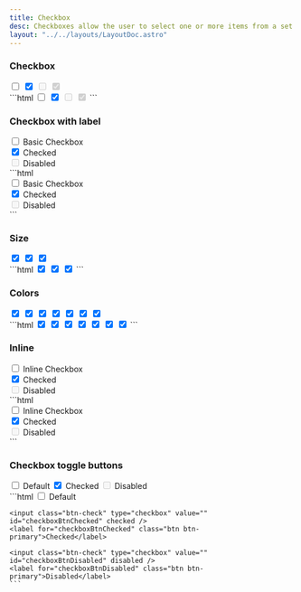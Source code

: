 ```yaml
---
title: Checkbox
desc: Checkboxes allow the user to select one or more items from a set.
layout: "../../layouts/LayoutDoc.astro"
---
```



### Checkbox

<Example>
  <div slot='preview' class="not-prose">
    <label for="checkDefault" class="form-check-input-wrapper">
      <input class="form-check-input" type="checkbox" value="" id="checkDefault" />
    </label>
    <label for="checkboxChecked" class="form-check-input-wrapper">
      <input class="form-check-input" type="checkbox" value="" id="checkboxChecked" checked />
    </label>
    <label for="checkboxDisabled" class="form-check-input-wrapper">
      <input class="form-check-input" type="checkbox" value="" id="checkboxDisabled" disabled />
    </label>
    <label for="checkboxCheckedDisabled" class="form-check-input-wrapper">
      <input class="form-check-input" type="checkbox" value="" id="checkboxCheckedDisabled" checked disabled />
    </label>
  </div>
  <div slot="code">
    ```html
    <label for="checkDefault" class="form-check-input-wrapper">
      <input class="form-check-input" type="checkbox" value="" id="checkDefault" />
    </label>
    <label for="checkChecked" class="form-check-input-wrapper">
      <input class="form-check-input" type="checkbox" value="" id="checkChecked" checked />
    </label>
    <label for="checkDisabled" class="form-check-input-wrapper">
      <input class="form-check-input" type="checkbox" value="" id="checkDisabled" disabled />
    </label>
    <label for="checkboxCheckedDisabled" class="form-check-input-wrapper">
      <input class="form-check-input" type="checkbox" value="" id="checkboxCheckedDisabled" checked disabled />
    </label>
    ```
  </div>
</Example>

### Checkbox with label

<Example>
  <div slot='preview' class="not-prose">
  <div class="form-check">
    <label for="checkboxDefaultLabel" class="form-check-input-wrapper">
      <input class="form-check-input" type="checkbox" value="" id="checkboxDefaultLabel" />
    </label>
    <label for="checkboxDefaultLabel" class="form-check-label">Basic Checkbox</label>
  </div>
  <div class="form-check">
    <label for="checkboxCheckedLabel" class="form-check-input-wrapper">
      <input class="form-check-input" type="checkbox" value="" id="checkboxCheckedLabel" checked />
    </label>
    <label for="checkboxCheckedLabel" class="form-check-label">Checked</label>
  </div>
  <div class="form-check">
    <label for="checkboxDisabledLabel" class="form-check-input-wrapper">
      <input class="form-check-input" type="checkbox" value="" id="checkboxDisabledLabel" disabled />
    </label>
    <label for="checkboxDisabledLabel" class="form-check-label">Disabled</label>
  </div>
  </div>
  <div slot="code">
    ```html
    <div class="form-check">
      <label for="checkboxDefaultLabel" class="form-check-input-wrapper">
        <input class="form-check-input" type="checkbox" value="" id="checkboxDefaultLabel" />
      </label>
      <label for="checkboxDefaultLabel" class="form-check-label">Basic Checkbox</label>
    </div>
    <div class="form-check">
      <label for="checkboxCheckedLabel" class="form-check-input-wrapper">
        <input class="form-check-input" type="checkbox" value="" id="checkboxCheckedLabel" checked />
      </label>
      <label for="checkboxCheckedLabel" class="form-check-label">Checked</label>
    </div>
    <div class="form-check">
      <label for="checkboxDisabledLabel" class="form-check-input-wrapper">
        <input class="form-check-input" type="checkbox" value="" id="checkboxDisabledLabel" disabled />
      </label>
      <label for="checkboxDisabledLabel" class="form-check-label">Disabled</label>
    </div>
    ```
  </div>
</Example>

### Size

<Example>
  <div slot='preview' class="not-prose">
    <label for="checkboxSmall" class="form-check-input-wrapper">
      <input class="form-check-input" type="checkbox" value="" id="checkboxSmall" checked />
    </label>
    <label for="checkboxMedium" class="form-check-input-wrapper">
      <input class="form-check-input form-check-md" type="checkbox" value="" id="checkboxMedium" checked />
    </label>
    <label for="checkboxLarge" class="form-check-input-wrapper">
      <input class="form-check-input form-check-lg" type="checkbox" value="" id="checkboxLarge" checked />
    </label>
  </div>
  <div slot="code">
    ```html
    <label for="checkboxSmall" class="form-check-input-wrapper">
      <input class="form-check-input" type="checkbox" value="" id="checkboxSmall" checked />
    </label>
    <label for="checkboxMedium" class="form-check-input-wrapper">
      <input class="form-check-input form-check-md" type="checkbox" value="" id="checkboxMedium" checked />
    </label>
    <label for="checkboxLarge" class="form-check-input-wrapper">
      <input class="form-check-input form-check-lg" type="checkbox" value="" id="checkboxLarge" checked />
    </label>
    ```
  </div>
</Example>

### Colors

<Example>
  <div slot='preview' class="not-prose">
    <label for="checkboxPrimary" class="form-check-input-wrapper">
      <input class="form-check-input" type="checkbox" value="" id="checkboxPrimary" checked />
    </label>
    <label for="checkboxSecondary" class="form-check-input-wrapper">
      <input class="form-check-input form-check-secondary" type="checkbox" value="" id="checkboxSecondary" checked />
    </label>
    <label for="checkboxInfo" class="form-check-input-wrapper">
      <input class="form-check-input form-check-info" type="checkbox" value="" id="checkboxInfo" checked />
    </label>
    <label for="checkboxSuccess" class="form-check-input-wrapper">
      <input class="form-check-input form-check-success" type="checkbox" value="" id="checkboxSuccess" checked />
    </label>
    <label for="checkboxWarning" class="form-check-input-wrapper">
      <input class="form-check-input form-check-warning" type="checkbox" value="" id="checkboxWarning" checked />
    </label>
    <label for="checkboxError" class="form-check-input-wrapper">
      <input class="form-check-input form-check-error" type="checkbox" value="" id="checkboxError" checked />
    </label>
    <label for="checkboxNeutral" class="form-check-input-wrapper">
      <input class="form-check-input form-check-neutral" type="checkbox" value="" id="checkboxNeutral" checked />
    </label>
  </div>
  <div slot="code">
    ```html
    <label for="checkboxPrimary" class="form-check-input-wrapper">
      <input class="form-check-input" type="checkbox" value="" id="checkboxPrimary" checked />
    </label>
    <label for="checkboxSecondary" class="form-check-input-wrapper">
      <input class="form-check-input form-check-secondary" type="checkbox" value="" id="checkboxSecondary" checked />
    </label>
    <label for="checkboxInfo" class="form-check-input-wrapper">
      <input class="form-check-input form-check-info" type="checkbox" value="" id="checkboxInfo" checked />
    </label>
    <label for="checkboxSuccess" class="form-check-input-wrapper">
      <input class="form-check-input form-check-success" type="checkbox" value="" id="checkboxSuccess" checked />
    </label>
    <label for="checkboxWarning" class="form-check-input-wrapper">
      <input class="form-check-input form-check-warning" type="checkbox" value="" id="checkboxWarning" checked />
    </label>
    <label for="checkboxError" class="form-check-input-wrapper">
      <input class="form-check-input form-check-error" type="checkbox" value="" id="checkboxError" checked />
    </label>
    <label for="checkboxNeutral" class="form-check-input-wrapper">
      <input class="form-check-input form-check-neutral" type="checkbox" value="" id="checkboxNeutral" checked />
    </label>
    ```
  </div>
</Example>

### Inline

<Example>
  <div slot='preview' class="not-prose">
  <div class="form-check-inline">
    <label for="checkboxInline" class="form-check-input-wrapper">
      <input class="form-check-input" type="checkbox" value="" id="checkboxInline" />
    </label>
    <label for="checkboxInline" class="form-check-label">Inline Checkbox</label>
  </div>
  <div class="form-check-inline">
    <label for="inlineChecked" class="form-check-input-wrapper">
      <input class="form-check-input" type="checkbox" value="" id="inlineChecked" checked />
    </label>
    <label for="inlineChecked" class="form-check-label">Checked</label>
  </div>
  <div class="form-check-inline">
    <label for="inlineDisabled" class="form-check-input-wrapper">
      <input class="form-check-input" type="checkbox" value="" id="inlineDisabled" disabled />
    </label>
    <label for="inlineDisabled" class="form-check-label">Disabled</label>
  </div>
  </div>
  <div slot="code">
    ```html
    <div class="form-check-inline">
      <label for="checkboxInline" class="form-check-input-wrapper">
        <input class="form-check-input" type="checkbox" value="" id="checkboxInline" />
      </label>
      <label for="checkboxInline" class="form-check-label">Inline Checkbox</label>
    </div>
    <div class="form-check-inline">
      <label for="inlineChecked" class="form-check-input-wrapper">
        <input class="form-check-input" type="checkbox" value="" id="inlineChecked" checked />
      </label>
      <label for="inlineChecked" class="form-check-label">Checked</label>
    </div>
    <div class="form-check-inline">
      <label for="inlineDisabled" class="form-check-input-wrapper">
        <input class="form-check-input" type="checkbox" value="" id="inlineDisabled" disabled />
      </label>
      <label for="inlineDisabled" class="form-check-label">Disabled</label>
    </div>
    ```
  </div>
</Example>

### Checkbox toggle buttons

<Example>
  <div slot='preview' class="not-prose space-x-2">
    <input class="btn-check" type="checkbox" value="" id="checkboxBtnDefault" />
    <label for="checkboxBtnDefault" class="btn btn-primary">Default</label>
    <input class="btn-check" type="checkbox" value="" id="checkboxBtnChecked" checked />
    <label for="checkboxBtnChecked" class="btn btn-primary">Checked</label>
    <input class="btn-check" type="checkbox" value="" id="checkboxBtnDisabled" disabled />
    <label for="checkboxBtnDisabled" class="btn btn-primary">Disabled</label>
  </div>
  <div slot="code">
    ```html
    <input class="btn-check" type="checkbox" value="" id="checkboxBtnDefault" />
    <label for="checkboxBtnDefault" class="btn btn-primary">Default</label>

    <input class="btn-check" type="checkbox" value="" id="checkboxBtnChecked" checked />
    <label for="checkboxBtnChecked" class="btn btn-primary">Checked</label>
    
    <input class="btn-check" type="checkbox" value="" id="checkboxBtnDisabled" disabled />
    <label for="checkboxBtnDisabled" class="btn btn-primary">Disabled</label>
    ```
  </div>
</Example>
